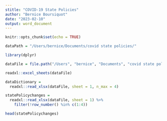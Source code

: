 ```yaml
---
stitle: "COVID-19 State Policies"
author: "Bernice Boursiquot"
date: "2023-02-10"
output: word_document
---
```


```r
knitr::opts_chunk$set(echo = TRUE)

dataPath = "/Users/bernice/Documents/covid state policies/"

library(dplyr)
```

```r

dataFile = file.path("/Users", "bernice", "Documents", "covid state policies","data", "COVID-19 US state policy database 3_30_2022.xlsx")

readxl::excel_sheets(dataFile)

dataDictionary = 
  readxl::read_xlsx(dataFile, sheet = 1, n_max = 4)

statePolicychanges = 
  readxl::read_xlsx(dataFile, sheet = 1) %>%
    filter(!row_number() %in% c(1:4))


```

```r

head(statePolicychanges)

```
